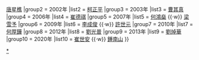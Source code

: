 {{Navbox
|name = 大蓮花勳賢
|title = [[大蓮花榮譽勳章|大蓮花勳賢]]
|group1 = 2001年
|list1  = [[馬萬祺]] {{·w}} [[唐星樵]]
|group2 = 2002年
|list2  = [[柯正平]]
|group3 = 2003年
|list3  = [[曹其真]] 
|group4 = 2006年
|list4  = [[崔德祺]]
|group5 = 2007年
|list5  = [[何鴻燊]] {{·w}} [[梁雪予]]
|group6 = 2009年
|list6  = [[李成俊]] {{·w}} [[許世元]]
|group7 = 2010年
|list7  = [[何厚鏵]]
|group8 = 2012年
|list8  = [[劉光普]]
|group9 = 2013年
|list9  = [[劉焯華]]
|group10 = 2020年
|list10 = [[崔世安]] {{·w}} [[鍾南山]]
}}
<noinclude>[[Category:澳門大蓮花勳賢|*]]</noinclude>
